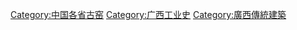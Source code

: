 [[Category:中国各省古窑|Category:中国各省古窑]]
[[Category:广西工业史|Category:广西工业史]]
[[Category:廣西傳統建築|Category:廣西傳統建築]]